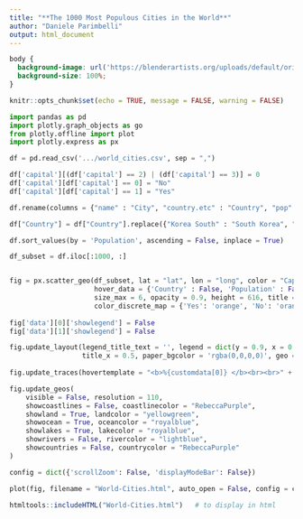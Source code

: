 ---
title: "**The 1000 Most Populous Cities in the World**"
author: "Daniele Parimbelli"
output: html_document
---

<style>
.title {
    color: yellow;
    text-align: center;
}
</style>

<style>
.author {
    color: yellow;
    text-align: center;
    font-family: Brush Script MT;
    font-size: 22px;
}
</style>


```{css, echo = FALSE}
body {
  background-image: url('https://blenderartists.org/uploads/default/original/4X/7/e/2/7e2d7bea4ac21388c4a96e1371f375c4ce00094b.jpg');
  background-size: 100%;
}

```

```{r setup, include = FALSE}
knitr::opts_chunk$set(echo = TRUE, message = FALSE, warning = FALSE)
```

```{python, echo = FALSE, warning = FALSE, results = 'hide'}
import pandas as pd
import plotly.graph_objects as go
from plotly.offline import plot
import plotly.express as px

df = pd.read_csv('.../world_cities.csv', sep = ",")

df['capital'][(df['capital'] == 2) | (df['capital'] == 3)] = 0
df['capital'][df['capital'] == 0] = "No"
df['capital'][df['capital'] == 1] = "Yes"

df.rename(columns = {"name" : "City", "country.etc" : "Country", "pop" : "Population", "capital" : "Capital"}, inplace = True)

df["Country"] = df["Country"].replace({"Korea South" : "South Korea", "Korea North" : "North Korea"})

df.sort_values(by = 'Population', ascending = False, inplace = True)

df_subset = df.iloc[:1000, :]


fig = px.scatter_geo(df_subset, lat = "lat", lon = "long", color = "Capital", hover_name = "City", size = "Population", projection = "orthographic",
                     hover_data = {'Country' : False, 'Population' : False, 'lat' : False, 'long' : False, 'Capital' : False}
                     size_max = 6, opacity = 0.9, height = 616, title = "", custom_data = ['City', 'Country', 'Capital', 'Population'],
                     color_discrete_map = {'Yes': 'orange', 'No': 'orange'})
                     
fig['data'][0]['showlegend'] = False  
fig['data'][1]['showlegend'] = False

fig.update_layout(legend_title_text = '', legend = dict(y = 0.9, x = 0.75, font = dict(size = 14)),
                  title_x = 0.5, paper_bgcolor = 'rgba(0,0,0,0)', geo = dict(bgcolor = 'rgba(0,0,0,0)'))
                  
fig.update_traces(hovertemplate = "<b>%{customdata[0]} </b><br><br>" + "Country: %{customdata[1]}<br>" + "Capital: %{customdata[2]}<br>" + "Population: %{customdata[3]:,}<br>" + "<extra></extra>")

fig.update_geos(
    visible = False, resolution = 110,
    showcoastlines = False, coastlinecolor = "RebeccaPurple",
    showland = True, landcolor = "yellowgreen",
    showocean = True, oceancolor = "royalblue",
    showlakes = True, lakecolor = "royalblue",
    showrivers = False, rivercolor = "lightblue",
    showcountries = False, countrycolor = "RebeccaPurple"
)

config = dict({'scrollZoom': False, 'displayModeBar': False})

plot(fig, filename = "World-Cities.html", auto_open = False, config = config)

```

```{r, echo = FALSE}
htmltools::includeHTML("World-Cities.html")   # to display in html

```
